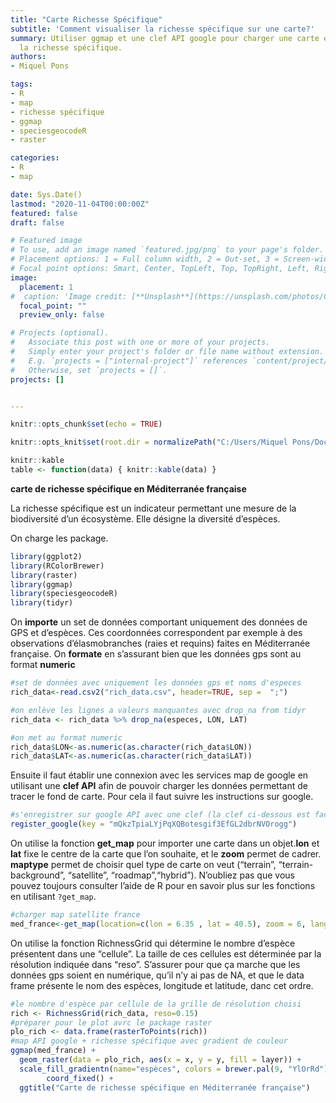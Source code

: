 ```yaml
---
title: "Carte Richesse Spécifique"
subtitle: 'Comment visualiser la richesse spécifique sur une carte?'
summary: Utiliser ggmap et une clef API google pour charger une carte et y représenter
  la richesse spécifique.
authors:
- Miquel Pons

tags:
- R
- map
- richesse spécifique
- ggmap
- speciesgeocodeR
- raster

categories:
- R
- map

date: Sys.Date()
lastmod: "2020-11-04T00:00:00Z"
featured: false
draft: false

# Featured image
# To use, add an image named `featured.jpg/png` to your page's folder.
# Placement options: 1 = Full column width, 2 = Out-set, 3 = Screen-width
# Focal point options: Smart, Center, TopLeft, Top, TopRight, Left, Right, BottomLeft, Bottom, BottomRight
image:
  placement: 1
#  caption: 'Image credit: [**Unsplash**](https://unsplash.com/photos/CpkOjOcXdUY)'
  focal_point: ""
  preview_only: false

# Projects (optional).
#   Associate this post with one or more of your projects.
#   Simply enter your project's folder or file name without extension.
#   E.g. `projects = ["internal-project"]` references `content/project/deep-learning/index.md`.
#   Otherwise, set `projects = []`.
projects: []


---
```




```r
knitr::opts_chunk$set(echo = TRUE)

knitr::opts_knit$set(root.dir = normalizePath("C:/Users/Miquel Pons/Documents/starter-blog/static/files"))

knitr::kable
table <- function(data) { knitr::kable(data) }

```

**carte de richesse spécifique en Méditerranée française**

La richesse spécifique est un indicateur permettant une mesure de la biodiversité d’un écosystème. Elle désigne la diversité d’espèces.

On charge les package.

```r

library(ggplot2)
library(RColorBrewer)
library(raster)
library(ggmap)
library(speciesgeocodeR)
library(tidyr)
```

On **importe** un set de données comportant uniquement des données de GPS et d'espèces. Ces coordonnées correspondent par exemple à des observations d'élasmobranches (raies et requins) faites en Méditerranée française. On **formate** en s'assurant bien que les données gps sont au format **numeric**

```r
#set de données avec uniquement les données gps et noms d'especes
rich_data<-read.csv2("rich_data.csv", header=TRUE, sep =  ";")

#on enlève les lignes a valeurs manquantes avec drop_na from tidyr
rich_data <- rich_data %>% drop_na(especes, LON, LAT)

#on met au format numeric
rich_data$LON<-as.numeric(as.character(rich_data$LON))
rich_data$LAT<-as.numeric(as.character(rich_data$LAT))

```

Ensuite il faut établir une connexion avec les services map de google en utilisant une **clef API** afin de pouvoir charger les données permettant de tracer le fond de carte. Pour cela il faut suivre les instructions sur google. 

```r
#s'enregistrer sur google API avec une clef (la clef ci-dessous est factice)
register_google(key = "mQkzTpiaLYjPqXQBotesgif3EfGL2dbrNVOrogg") 

```


On utilise la fonction **get_map** pour importer une carte dans un objet.**lon** et **lat** fixe le centre de la carte que l'on souhaite, et le **zoom** permet de cadrer. **maptype** permet de choisir quel type de carte on veut ("terrain", "terrain-background", "satellite", "roadmap","hybrid"). N'oubliez pas que vous pouvez toujours consulter l'aide de R pour en savoir plus sur les fonctions en utilisant `?get_map`. 

```r
#charger map satellite france
med_france<-get_map(location=c(lon = 6.35 , lat = 40.5), zoom = 6, language= "fr-FR", maptype="satellite")
```

On utilise la fonction RichnessGrid qui détermine le nombre d'espèce présentent dans une "cellule". La taille de ces cellules est déterminée par la résolution indiquée dans "reso". 
S'assurer pour que ça marche que les données gps soient en numérique, qu'il n'y ai pas de NA, et que le data frame présente le nom des espèces, longitude et latitude, danc cet ordre.

```r

#le nombre d'espèce par cellule de la grille de résolution choisi
rich <- RichnessGrid(rich_data, reso=0.15)
#préparer pour le plot avrc le package raster
plo_rich <- data.frame(rasterToPoints(rich))
#map API google + richesse spécifique avec gradient de couleur
ggmap(med_france) + 
  geom_raster(data = plo_rich, aes(x = x, y = y, fill = layer)) + 
  scale_fill_gradientn(name="espèces", colors = brewer.pal(9, "YlOrRd")) + 
        coord_fixed() + 
  ggtitle("Carte de richesse spécifique en Méditerranée française")

       
```